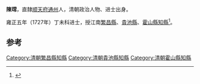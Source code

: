 '''陳瑺'''，直隸[[顺天府|顺天府]][[通州|通州]]人，清朝政治人物、进士出身。

雍正五年（1727年）丁未科进士，授江南[[繁昌縣|繁昌縣]]、[[貴池縣|貴池縣]]、[[霍山縣|霍山縣]][[知縣|知縣]]<ref>{{cite news|author=陈泽希|title=清代北京汉人进士考|url=http://szb.bjedu.cn/jysh/2010-10-15/882.html|accessdate=2013-08-25|newspaper=京教纵横|deadurl=yes|archiveurl=https://web.archive.org/web/20160306154040/http://szb.bjedu.cn/jysh/2010-10-15/882.html|archivedate=2016-03-06}}</ref>。

==参考==
{{Reflist}}
{{清朝人物小作品}}
{{雍正五年丁未科殿試金榜}}
{{DEFAULTSORT:Chen陳}}
[[Category:清朝繁昌縣知縣|Category:清朝繁昌縣知縣]]
[[Category:清朝貴池縣知縣|Category:清朝貴池縣知縣]]
[[Category:清朝霍山縣知縣|Category:清朝霍山縣知縣]]